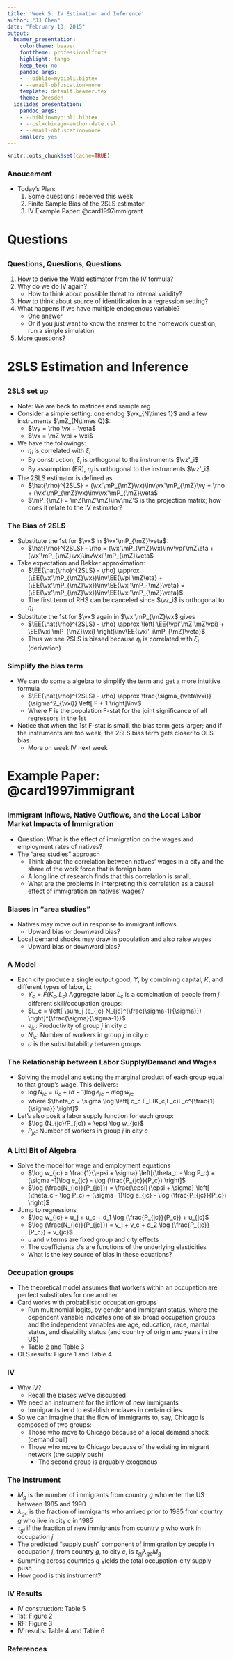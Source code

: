```yaml
---
title: 'Week 5: IV Estimation and Inference'
author: "JJ Chen"
date: "February 13, 2015"
output:
  beamer_presentation:
    colortheme: beaver
    fonttheme: professionalfonts
    highlight: tango
    keep_tex: no
    pandoc_args:
    - --biblio=mybibli.bibtex
    - --email-obfuscation=none
    template: default.beamer.tex
    theme: Dresden
  ioslides_presentation:
    pandoc_args:
    - --biblio=mybibli.bibtex
    - --csl=chicago-author-date.csl
    - --email-obfuscation=none
    smaller: yes
---
```


```r
knitr::opts_chunk$set(cache=TRUE)
```

### Anoucement
- Today's Plan:
    1. Some questions I received this week
    2. Finite Sample Bias of the 2SLS estimator
    3. IV Example Paper: @card1997immigrant

# Questions
## 
### Questions, Questions, Questions

1. How to derive the Wald estimator from the IV formula?
2. Why do we do IV again?
    - How to think about possible threat to internal validity?
3. How to think about source of identification in a regression setting?
4. What happens if we have multiple endogenous variable?
    - [One answer](http://www.mostlyharmlesseconometrics.com/2010/02/multiple-endogenous-variables-what-now/)
    - Or if you just want to know the answer to the homework question, run a simple simulation
4. More questions?

# 2SLS Estimation and Inference
##
### 2SLS set up
- Note: We are back to matrices and sample reg
- Consider a simple setting: one endog $\vx_{N\times 1}$ and a few instruments $\mZ_{N\times Q}$:
    - $\vy = \rho \vx + \veta$
    - $\vx = \mZ \vpi + \vxi$
- We have the followings:
    - $\eta_i$ is correlated with $\xi_i$
    - By construction, $\xi_i$ is orthogonal to the instruments $\vz'_i$
    - By assumption (ER), $\eta_i$ is orthogonal to the instruments $\vz'_i$
- The 2SLS estimator is defined as 
    - $\hat{\rho}^{2SLS} = (\vx'\mP_{\mZ}\vx)\inv\vx'\mP_{\mZ}\vy = \rho + (\vx'\mP_{\mZ}\vx)\inv\vx'\mP_{\mZ}\veta$
    - $\mP_{\mZ} = \mZ(\mZ'\mZ)\inv\mZ'$ is the projection matrix; how does it relate to the IV estimator?
    
### The Bias of 2SLS
- Substitute the 1st for $\vx$ in $\vx'\mP_{\mZ}\veta$:
    - $\hat{\rho}^{2SLS} - \rho = (\vx'\mP_{\mZ}\vx)\inv\vpi'\mZ\eta + (\vx'\mP_{\mZ}\vx)\inv\vxi'\mP_{\mZ}\veta$
- Take expectation and Bekker approximation:
    - $\EE{\hat{\rho}^{2SLS} - \rho} \approx (\EE{\vx'\mP_{\mZ}\vx})\inv\EE{\vpi'\mZ\eta} + (\EE{\vx'\mP_{\mZ}\vx})\inv\EE{\vxi'\mP_{\mZ}\veta} = (\EE{\vx'\mP_{\mZ}\vx})\inv\EE{\vxi'\mP_{\mZ}\veta}$
    - The first term of RHS can be canceled since $\vz_i$ is orthogonal to $\eta_i$
- Substitute the 1st for $\vx$ again in $\vx'\mP_{\mZ}\vx$ gives
    - $\EE{\hat{\rho}^{2SLS} - \rho} \approx \left[ \EE{\vpi'\mZ'\mZ\vpi} + \EE{\vxi'\mP_{\mZ}\vxi} \right]\inv\EE{\vxi'_i\mP_{\mZ}\veta}$
    - Thus we see 2SLS is biased because $\eta_i$ is correlated with $\xi_i$ (derivation)
    
### Simplify the bias term
- We can do some a algebra to simplify the term and get a more intuitive formula
    - $\EE{\hat{\rho}^{2SLS} - \rho} \approx \frac{\sigma_{\veta\vxi}}{\sigma^2_{\vxi}} \left[ F + 1 \right]\inv$
    - Where $F$ is the population F-stat for the joint significance of all regressors in the 1st
- Notice that when the 1st F-stat is small, the bias term gets larger; and if the instruments are too week, the 2SLS bias term gets closer to OLS bias
    - More on week IV next week

# Example Paper: @card1997immigrant
##
### Immigrant Inflows, Native Outflows, and the Local Labor Market Impacts of Immigration

- Question: What is the effect of immigration on the wages and employment rates of natives? 
- The “area studies” approach
    - Think about the correlation between natives’ wages in a city and the share of the work force that is foreign born
    - A long line of research finds that this correlation is small.
    - What are the problems in interpreting this correlation as a causal effect of immigration on natives’ wages?

### Biases in “area studies”
- Natives may move out in response to immigrant inflows
    - Upward bias or downward bias?
- Local demand shocks may draw in population and also raise wages
    - Upward bias or downward bias?
    
### A Model
- Each city produce a single output good, $Y$, by combining capital, $K$, and different types of labor, $L$:
    - $Y_c = F(K_c, L_c)$
Aggregate labor $L_c$ is a combination of people from $j$ different skill/occupation groups:
    - $L_c = \left[ \sum_j (e_{jc} N_{jc}^{\frac{\sigma-1}{\sigma}}) \right]^{\frac{\sigma}{\sigma-1}}$
    - $e_{jc}$: Productivity of group $j$ in city $c$
    - $N_{jc}$: Number of workers in group $j$ in city $c$
    - $\sigma$ is the substitutability between groups
    
### The Relationship between Labor Supply/Demand and Wages

- Solving the model and setting the marginal product of each group equal to that group's wage. This delivers:
    - $\log N_{jc} = \theta_c + (\sigma - 1)\log e_{jc} - \sigma \log w_{jc}$
    - where $\theta_c = \sigma \log \left[ q_c F_L(K_c,L_c)L_c^{\frac{1}{\sigma}} \right]$
- Let's also posit a labor supply function for each group:
    - $\log (N_{jc}/P_{jc}) = \epsi \log w_{jc}$
    - $P_{jc}$: Number of workers in group $j$ in city $c$
    
### A Littl Bit of Algebra

- Solve the model for wage and employment equations
    - $\log w_{jc} = \frac{1}{\epsi + \sigma} \left[(\theta_c - \log P_c) + (\sigma -1)\log e_{jc} - \log (\frac{P_{jc}}{P_c}) \right]$
    - $\log (\frac{N_{jc}}{P_{jc}}) = \frac{\epsi}{\epsi + \sigma} \left[ (\theta_c - \log P_c) + (\sigma -1)\log e_{jc} - \log (\frac{P_{jc}}{P_c}) \right]$
- Jump to regressions
    - $\log w_{jc} = u_j + u_c + d_1 \log (\frac{P_{jc}}{P_c}) + u_{jc}$
    - $\log  (\frac{N_{jc}}{P_{jc}}) = v_j + v_c + d_2 \log (\frac{P_{jc}}{P_c}) + v_{jc}$
    - $u$ and $v$ terms are fixed group and city effects
    - The coefficients $d$'s are functions of the underlying elasticities
    - What is the key source of bias in these equations?
    
### Occupation groups
- The theoretical model assumes that workers within an occupation are perfect substitutes for one another.
- Card works with probabilistic occupation groups
    - Run multinomial logits, by gender and immigrant status, where the dependent variable indicates one of six broad occupation groups and the independent variables are age, education, race, marital status, and disability status (and country of origin and years in the US)
    - Table 2 and Table 3
- OLS results: Figure 1 and Table 4
    
### IV
- Why IV? 
    - Recall the biases we've discussed
- We need an instrument for the inflow of new immigrants
    - Immigrants tend to establish enclaves in certain cities.
- So we can imagine that the flow of immigrants to, say, Chicago is composed of two groups:
    - Those who move to Chicago because of a local demand shock (demand pull)
    - Those who move to Chicago because of the existing immigrant network (the supply push)
        - The second group is arguably exogenous
        
### The Instrument
- $M_g$ is the number of immigrants from country $g$ who enter the US between 1985 and 1990
- $\lambda_{gc}$ is the fraction of immigrants who arrived prior to 1985 from country $g$ who live in city $c$ in 1985
- $\tau_{gi}$ if the fraction of new immigrants from country $g$ who work in occupation $j$
- The predicted "supply push" component of immigration by people in occupation $j$, from country $g$, to city $c$, is $\tau_{gj}\lambda_{gc}M_g$
- Summing across countries $g$ yields the total occupation-city supply push
- How good is this instrument?

### IV Results
- IV construction: Table 5
- 1st: Figure 2
- RF: Figure 3
- IV results: Table 4 and Table 6

### References {.allowframebreaks}
